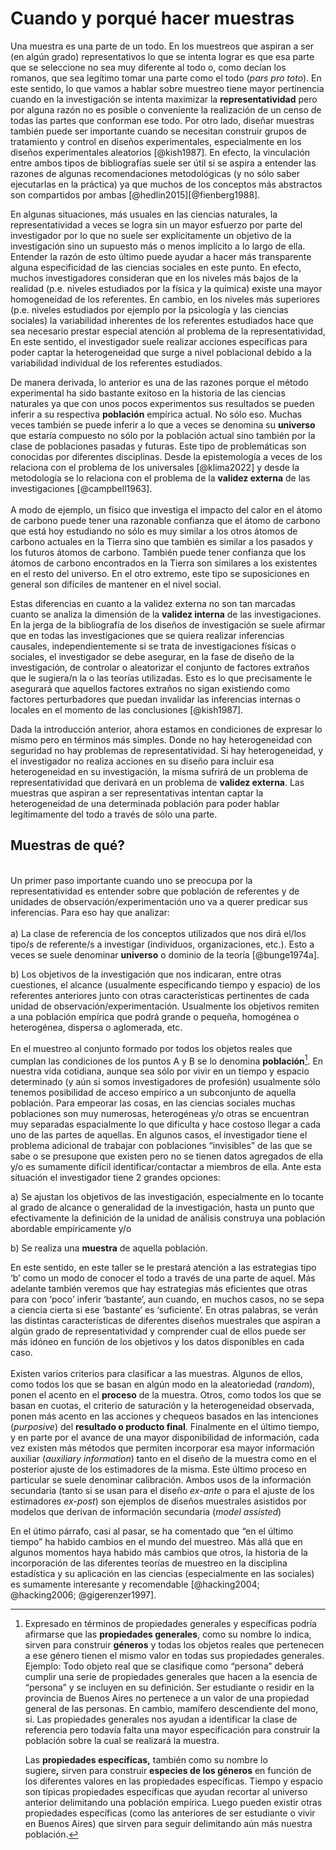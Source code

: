 # Cuando y porqué hacer muestras

Una muestra es una parte de un todo. En los muestreos que aspiran a ser (en algún grado) representativos lo que se intenta lograr es que esa parte que se seleccione no sea muy diferente al todo o, como decían los romanos, que sea legítimo tomar una parte como el todo (*pars pro toto*). En este sentido, lo que vamos a hablar sobre muestreo tiene mayor pertinencia cuando en la investigación se intenta maximizar la **representatividad** pero por alguna razón no es posible o conveniente la realización de un censo de todas las partes que conforman ese todo. Por otro lado, diseñar muestras también puede ser importante cuando se necesitan construir grupos de tratamiento y control en diseños experimentales, especialmente en los diseños experimentales aleatorios [@kish1987]. En efecto, la vinculación entre ambos tipos de bibliografías suele ser útil si se aspira a entender las razones de algunas recomendaciones metodológicas (y no sólo saber ejecutarlas en la práctica) ya que muchos de los conceptos más abstractos son compartidos por ambas [@hedlin2015][@fienberg1988].

En algunas situaciones, más usuales en las ciencias naturales, la representatividad a veces se logra sin un mayor esfuerzo por parte del investigador por lo que no suele ser explícitamente un objetivo de la investigación sino un supuesto más o menos implícito a lo largo de ella. Entender la razón de esto último puede ayudar a hacer más transparente alguna especificidad de las ciencias sociales en este punto. En efecto, muchos investigadores consideran que en los niveles más bajos de la realidad (p.e. niveles estudiados por la física y la química) existe una mayor homogeneidad de los referentes. En cambio, en los niveles más superiores (p.e. niveles estudiados por ejemplo por la psicología y las ciencias sociales) la variabilidad inherentes de los referentes estudiados hace que sea necesario prestar especial atención al problema de la representatividad, En este sentido, el investigador suele realizar acciones específicas para poder captar la heterogeneidad que surge a nivel poblacional debido a la variabilidad individual de los referentes estudiados.

De manera derivada, lo anterior es una de las razones porque el método experimental ha sido bastante exitoso en la historia de las ciencias naturales ya que con unos pocos experimentos sus resultados se pueden inferir a su respectiva **población** empírica actual. No sólo eso. Muchas veces también se puede inferir a lo que a veces se denomina su **universo** que estaría compuesto no sólo por la población actual sino también por la clase de poblaciones pasadas y futuras. Este tipo de problemáticas son conocidas por diferentes disciplinas. Desde la epistemología a veces de los relaciona con el problema de los universales [@klima2022] y desde la metodología se lo relaciona con el problema de la **validez externa** de las investigaciones [@campbell1963].\
\
A modo de ejemplo, un físico que investiga el impacto del calor en el átomo de carbono puede tener una razonable confianza que el átomo de carbono que está hoy estudiando no sólo es muy similar a los otros átomos de carbono actuales en la Tierra sino que también es similar a los pasados y los futuros átomos de carbono. También puede tener confianza que los átomos de carbono encontrados en la Tierra son similares a los existentes en el resto del universo. En el otro extremo, este tipo se suposiciones en general son difíciles de mantener en el nivel social.

Estas diferencias en cuanto a la validez externa no son tan marcadas cuanto se analiza la dimensión de la **validez interna** de las investigaciones. En la jerga de la bibliografía de los diseños de investigación se suele afirmar que en todas las investigaciones que se quiera realizar inferencias causales, independientemente si se trata de investigaciones físicas o sociales, el investigador se debe asegurar, en la fase de diseño de la investigación, de controlar o aleatorizar el conjunto de factores extraños que le sugiera/n la o las teorías utilizadas. Esto es lo que precisamente le asegurará que aquellos factores extraños no sigan existiendo como factores perturbadores que puedan invalidar las inferencias internas o locales en el momento de las conclusiones [@kish1987].

Dada la introducción anterior, ahora estamos en condiciones de expresar lo mismo pero en términos más simples. Donde no hay heterogeneidad con seguridad no hay problemas de representatividad. Si hay heterogeneidad, y el investigador no realiza acciones en su diseño para incluir esa heterogeneidad en su investigación, la misma sufrirá de un problema de representatividad que derivará en un problema de **validez externa**. Las muestras que aspiran a ser representativas intentan captar la heterogeneidad de una determinada población para poder hablar legítimamente del todo a través de sólo una parte.\

## Muestras de qué?

\
Un primer paso importante cuando uno se preocupa por la representatividad es entender sobre que población de referentes y de unidades de observación/experimentación uno va a querer predicar sus inferencias. Para eso hay que analizar: \
\
a) La clase de referencia de los conceptos utilizados que nos dirá el/los tipo/s de referente/s a investigar (individuos, organizaciones, etc.). Esto a veces se suele denominar **universo** o dominio de la teoría [@bunge1974a].

b\) Los objetivos de la investigación que nos indicaran, entre otras cuestiones, el alcance (usualmente especificando tiempo y espacio) de los referentes anteriores junto con otras características pertinentes de cada unidad de observación/experimentación. Usualmente los objetivos remiten a una población empírica que podrá grande o pequeña, homogénea o heterogénea, dispersa o aglomerada, etc. \
\
En el muestreo al conjunto formado por todos los objetos reales que cumplan las condiciones de los puntos A y B se lo denomina **población**[^muestras-1]. En nuestra vida cotidiana, aunque sea sólo por vivir en un tiempo y espacio determinado (y aún si somos investigadores de profesión) usualmente sólo tenemos posibilidad de acceso empírico a un subconjunto de aquella población. Para empeorar las cosas, en las ciencias sociales muchas poblaciones son muy numerosas, heterogéneas y/o otras se encuentran muy separadas espacialmente lo que dificulta y hace costoso llegar a cada uno de las partes de aquellas. En algunos casos, el investigador tiene el problema adicional de trabajar con poblaciones "invisibles" de las que se sabe o se presupone que existen pero no se tienen datos agregados de ella y/o es sumamente difícil identificar/contactar a miembros de ella. Ante esta situación el investigador tiene 2 grandes opciones:

a\) Se ajustan los objetivos de las investigación, especialmente en lo tocante al grado de alcance o generalidad de la investigación, hasta un punto que efectivamente la definición de la unidad de análisis construya una población abordable empíricamente y/o

b\) Se realiza una **muestra** de aquella población.

En este sentido, en este taller se le prestará atención a las estrategias tipo ‘b’ como un modo de conocer el todo a través de una parte de aquel. Más adelante también veremos que hay estrategias más eficientes que otras para con ‘poco’ inferir ‘bastante’, aun cuando, en muchos casos, no se sepa a ciencia cierta si ese ‘bastante’ es ‘suficiente’. En otras palabras, se verán las distintas características de diferentes diseños muestrales que aspiran a algún grado de representatividad y comprender cual de ellos puede ser más idóneo en función de los objetivos y los datos disponibles en cada caso. \
\
Existen varios criterios para clasificar a las muestras. Algunos de ellos, como todos los que se basan en algún modo en la aleatoriedad (*random*), ponen el acento en el **proceso** de la muestra. Otros, como todos los que se basan en cuotas, el criterio de saturación y la heterogeneidad observada, ponen más acento en las acciones y chequeos basados en las intenciones (*purposive*) del **resultado o producto final**. Finalmente en el último tiempo, y en parte por el avance de una mayor disponibilidad de información, cada vez existen más métodos que permiten incorporar esa mayor información auxiliar (*auxiliary information*) tanto en el diseño de la muestra como en el posterior ajuste de los estimadores de la misma. Este último proceso en particular se suele denominar calibración. Ambos usos de la información secundaria (tanto si se usan para el diseño *ex-ante* o para el ajuste de los estimadores *ex-post*) son ejemplos de diseños muestrales asistidos por modelos que derivan de información secundaria (*model assisted*)

En el útimo párrafo, casi al pasar, se ha comentado que "en el último tiempo" ha habido cambios en el mundo del muestreo. Más allá que en algunos momentos haya habido más cambios que otros, la historia de la incorporación de las diferentes teorías de muestreo en la disciplina estadística y su aplicación en las ciencias (especialmente en las sociales) es sumamente interesante y recomendable [@hacking2004; @hacking2006; @gigerenzer1997].

[^muestras-1]: Expresado en términos de propiedades generales y específicas podría afirmarse que las **propiedades generales**, como su nombre lo indica, sirven para construir **géneros** y todas los objetos reales que pertenecen a ese género tienen el mismo valor en todas sus propiedades generales. Ejemplo: Todo objeto real que se clasifique como "persona" deberá cumplir una serie de propiedades generales que hacen a la esencia de "persona" y se incluyen en su definición. Ser estudiante o residir en la provincia de Buenos Aires no pertenece a un valor de una propiedad general de las personas. En cambio, mamífero descendiente del mono, sí. Las propiedades generales nos ayudan a identificar la clase de referencia pero todavía falta una mayor especificación para construir la población sobre la cual se realizará la muestra. 

    Las **propiedades específicas,** también como su nombre lo sugiere**,** sirven para construir **especies de los géneros** en función de los diferentes valores en las propiedades específicas. Tiempo y espacio son típicas propiedades específicas que ayudan recortar al universo anterior delimitando una población empírica. Luego pueden existir otras propiedades específicas (como las anteriores de ser estudiante o vivir en Buenos Aires) que sirven para seguir delimitando aún más nuestra población.
